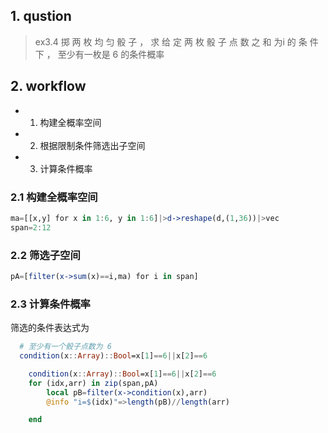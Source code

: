 ## 1. qustion 
> ex3.4 掷 两 枚 均 匀 骰 子 ， 求 给 定 两 枚 骰 子 点 数 之 和 为i 的 条 件 下 ， 至少有一枚是 6 的条件概率

## 2. workflow

 - 1. 构建全概率空间
 - 2. 根据限制条件筛选出子空间
 - 3. 计算条件概率

### 2.1 构建全概率空间

```julia
ma=[[x,y] for x in 1:6, y in 1:6]|>d->reshape(d,(1,36))|>vec
span=2:12
```

### 2.2 筛选子空间
```julia
pA=[filter(x->sum(x)==i,ma) for i in span]
```

### 2.3 计算条件概率
筛选的条件表达式为

```julia
  # 至少有一个骰子点数为 6
  condition(x::Array)::Bool=x[1]==6||x[2]==6
```
```julia
    condition(x::Array)::Bool=x[1]==6||x[2]==6
    for (idx,arr) in zip(span,pA)
        local pB=filter(x->condition(x),arr)
        @info "i=$(idx)"=>length(pB)//length(arr)

    end
```

